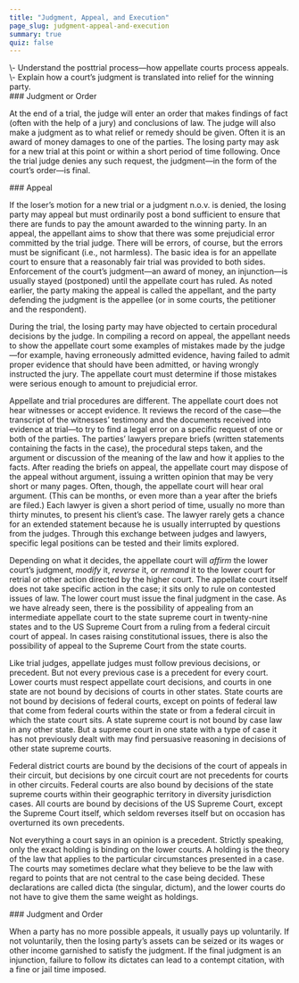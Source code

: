 ```yaml
---
title: "Judgment, Appeal, and Execution"
page_slug: judgment-appeal-and-execution
summary: true
quiz: false
---
```

<div className="content-chunk" data-subsection-id = "learning-objectives-49pt">
<Info title="LEARNING OBJECTIVES">\- Understand the posttrial process—how appellate courts process appeals.  
\- Explain how a court’s judgment is translated into relief for the winning party.</Info>
</div>
<div className="content-chunk" data-subsection-id = "Judgment-or-Order-343t">
### Judgment or Order

  
At the end of a trial, the judge will enter an order that makes findings of fact (often with the help of a jury) and conclusions of law. The judge will also make a judgment as to what relief or remedy should be given. Often it is an award of money damages to one of the parties. The losing party may ask for a new trial at this point or within a short period of time following. Once the trial judge denies any such request, the judgment—in the form of the court’s order—is final.
</div>
<div className="content-chunk" data-subsection-id = "Appeal-344t">
### Appeal

  
If the loser’s motion for a new trial or a judgment n.o.v. is denied, the losing party may appeal but must ordinarily post a bond sufficient to ensure that there are funds to pay the amount awarded to the winning party. In an appeal, the appellant aims to show that there was some prejudicial error committed by the trial judge. There will be errors, of course, but the errors must be significant (i.e., not harmless). The basic idea is for an appellate court to ensure that a reasonably fair trial was provided to both sides. Enforcement of the court’s judgment—an award of money, an injunction—is usually stayed (postponed) until the appellate court has ruled. As noted earlier, the party making the appeal is called the appellant, and the party defending the judgment is the appellee (or in some courts, the petitioner and the respondent).

During the trial, the losing party may have objected to certain procedural decisions by the judge. In compiling a record on appeal, the appellant needs to show the appellate court some examples of mistakes made by the judge—for example, having erroneously admitted evidence, having failed to admit proper evidence that should have been admitted, or having wrongly instructed the jury. The appellate court must determine if those mistakes were serious enough to amount to prejudicial error.

Appellate and trial procedures are different. The appellate court does not hear witnesses or accept evidence. It reviews the record of the case—the transcript of the witnesses’ testimony and the documents received into evidence at trial—to try to find a legal error on a specific request of one or both of the parties. The parties’ lawyers prepare briefs (written statements containing the facts in the case), the procedural steps taken, and the argument or discussion of the meaning of the law and how it applies to the facts. After reading the briefs on appeal, the appellate court may dispose of the appeal without argument, issuing a written opinion that may be very short or many pages. Often, though, the appellate court will hear oral argument. (This can be months, or even more than a year after the briefs are filed.) Each lawyer is given a short period of time, usually no more than thirty minutes, to present his client’s case. The lawyer rarely gets a chance for an extended statement because he is usually interrupted by questions from the judges. Through this exchange between judges and lawyers, specific legal positions can be tested and their limits explored.

Depending on what it decides, the appellate court will _affirm_ the lower court’s judgment, _modify_ it, _reverse_ it, or _remand_ it to the lower court for retrial or other action directed by the higher court. The appellate court itself does not take specific action in the case; it sits only to rule on contested issues of law. The lower court must issue the final judgment in the case. As we have already seen, there is the possibility of appealing from an intermediate appellate court to the state supreme court in twenty-nine states and to the US Supreme Court from a ruling from a federal circuit court of appeal. In cases raising constitutional issues, there is also the possibility of appeal to the Supreme Court from the state courts.

Like trial judges, appellate judges must follow previous decisions, or precedent. But not every previous case is a precedent for every court. Lower courts must respect appellate court decisions, and courts in one state are not bound by decisions of courts in other states. State courts are not bound by decisions of federal courts, except on points of federal law that come from federal courts within the state or from a federal circuit in which the state court sits. A state supreme court is not bound by case law in any other state. But a supreme court in one state with a type of case it has not previously dealt with may find persuasive reasoning in decisions of other state supreme courts.

Federal district courts are bound by the decisions of the court of appeals in their circuit, but decisions by one circuit court are not precedents for courts in other circuits. Federal courts are also bound by decisions of the state supreme courts within their geographic territory in diversity jurisdiction cases. All courts are bound by decisions of the US Supreme Court, except the Supreme Court itself, which seldom reverses itself but on occasion has overturned its own precedents.

Not everything a court says in an opinion is a precedent. Strictly speaking, only the exact holding is binding on the lower courts. A holding is the theory of the law that applies to the particular circumstances presented in a case. The courts may sometimes declare what they believe to be the law with regard to points that are not central to the case being decided. These declarations are called dicta (the singular, dictum), and the lower courts do not have to give them the same weight as holdings.
</div>
<div className="content-chunk" data-subsection-id = "Judgment-and-Order-345t">
### Judgment and Order

  
When a party has no more possible appeals, it usually pays up voluntarily. If not voluntarily, then the losing party’s assets can be seized or its wages or other income garnished to satisfy the judgment. If the final judgment is an injunction, failure to follow its dictates can lead to a contempt citation, with a fine or jail time imposed.
</div>
